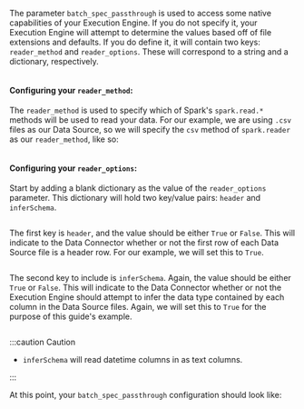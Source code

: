 The parameter `batch_spec_passthrough` is used to access some native capabilities of your Execution Engine.  If you do not specify it, your Execution Engine will attempt to determine the values based off of file extensions and defaults.  If you do define it, it will contain two keys: `reader_method` and `reader_options`.  These will correspond to a string and a dictionary, respectively.

```python title="Python" name="empty batch_spec_passthrough"
```

#### Configuring your `reader_method`:

The `reader_method` is used to specify which of Spark's `spark.read.*`  methods will be used to read your data.  For our example, we are using `.csv` files as our Data Source, so we will specify the `csv` method of `spark.reader` as our `reader_method`, like so:

```python title="Python" name="set reader_method to csv"
```

#### Configuring your `reader_options`:

Start by adding a blank dictionary as the value of the `reader_options` parameter.  This dictionary will hold two key/value pairs: `header` and `inferSchema`.

```python title="Python" name="empty keys for reader_options"
```

The first key is `header`, and the value should be either `True` or `False`.  This will indicate to the Data Connector whether or not the first row of each Data Source file is a header row.  For our example, we will set this to `True`.

```python title="Python" name="populate header for reader_options as True"
```

The second key to include is `inferSchema`.  Again, the value should be either `True` or `False`.  This will indicate to the Data Connector whether or not the Execution Engine should attempt to infer the data type contained by each column in the Data Source files.  Again, we will set this to `True` for the purpose of this guide's example.

```python title="Python" name="populate inferSchema for reader_options as True"
```

:::caution Caution
- `inferSchema` will read datetime columns in as text columns.

:::

At this point, your `batch_spec_passthrough` configuration should look like:

```python title="Python" name="fully populated batch_spec_passthrough configuration"
```